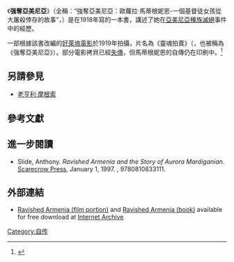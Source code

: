 {{Infobox book
|name          = 强奪亞美尼亞
|chinese_name  = 强奪亞美尼亞
|image         = <!-- [[File:圖片|200px]] -->
|image_caption = <!-- 圖片說明 -->
|author        = {{le|歐蘿拉‧馬蒂根妮恩|Aurora Mardiganian}}
|title_orig    = Ravished Armenia
|translator    = <!-- 譯者 -->
|illustrator   = <!-- 插图 -->
|cover_artist  = <!-- 封面设计 -->
|country       = 美國
|language      = 英語
|series        = <!-- 系列 -->
|subject       = <!-- 題材 -->
|genre         = [[自传|自传]]
|publisher     = <!-- 出版商 -->
|release_date  = <!-- 原版出版日期 -->
|chinese_release_date = <!-- 中译本出版日期 -->
|media_type    = [[精裝書|精裝書]]
|pages         = <!-- 頁數 -->
|format        = <!-- 开本 -->
|isbn          = <!-- 国际标准书号 -->
|oclc          = <!-- OCLC -->
|dewey         = <!-- 杜威分类法 -->
|congress      = <!-- 美国国会图书馆图书分类法 -->
|preceded_by   = <!-- 前作 -->
|followed_by   = <!-- 續作 -->
|citing        = <!--引用-->
|cited         = <!--被引用-->
}}
《'''强奪亞美尼亞'''》（全稱：“強奪亞美尼亞：歐蘿拉‧馬蒂根妮恩-一個基督徒女孩從大屠殺倖存的故事”，{{lang-en|''Ravished Armenia: The Story of Aurora Mardiganian，the Christian Girl，Who Survived the Great Massacres''}}）是{{le|歐蘿拉‧馬蒂根妮恩|Aurora Mardiganian|阿莎露伊絲（歐蘿拉）‧馬蒂根妮恩}}在1918年寫的一本書，講述了她在[[亞美尼亞種族滅絕|亞美尼亞種族滅絕]]事件中的經歷。

一部根據該書改編的[[美国电影|好萊塢電影]]於1919年拍攝，片名為《靈魂拍賣》（{{lang-en|''Auction of Souls''}}，也被稱為《强奪亞美尼亞》）。部分電影拷貝已經[[散失電影|失傳]]，但馬蒂根妮恩的自傳仍在印刷中。<ref>{{Cite web |url=http://www.armenian-genocide.org/Education.21/current_category.121/resourceguide_detail.html |title=Armenian National Institute Review |accessdate=2020-10-03 |archive-date=2019-04-07 |archive-url=https://web.archive.org/web/20190407154416/https://www.armenian-genocide.org/Education.21/current_category.121/resourceguide_detail.html |dead-url=no }}</ref>

== 另請參見 ==
* [[老亨利·摩根索|老亨利·摩根索]]

== 參考文獻 ==
{{reflist}}

== 進一步閱讀 ==
* Slide, Anthony. ''Ravished Armenia and the Story of Aurora Mardiganian''. [[Scarecrow_Press|Scarecrow Press]], January 1, 1997. {{ISBN|0810833115}}, 9780810833111.

== 外部連結 ==
{{wikisource|en:Ravished Armenia|強奪亞美尼亞}}
{{commons category|Ravished Armenia}}
*[https://archive.org/details/RavishedArmenia1919 Ravished Armenia (film portion)] and [https://archive.org/details/ravishedarmenias00mard Ravished Armenia (book)] available for free download at [https://archive.org/ Internet Archive]

{{关于亚美尼亚种族灭绝的作品}}
{{Authority control}}

[[Category:自传|Category:自传]]